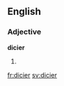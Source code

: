 ==English==

===Adjective===
'''dicier'''

# {{en-comparative of|dicey}}

[[fr:dicier]]
[[sv:dicier]]
